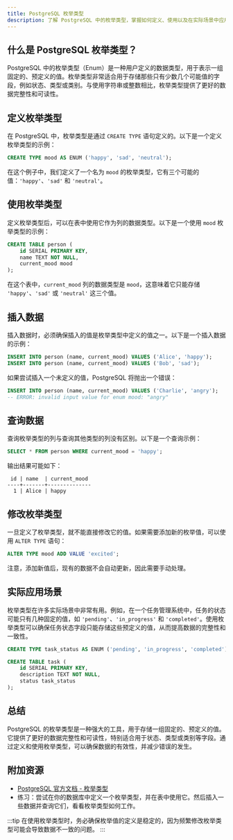 ```yaml
---
title: PostgreSQL 枚举类型
description: 了解 PostgreSQL 中的枚举类型，掌握如何定义、使用以及在实际场景中应用枚举类型。
---
```


## 什么是 PostgreSQL 枚举类型？

PostgreSQL 中的枚举类型（Enum）是一种用户定义的数据类型，用于表示一组固定的、预定义的值。枚举类型非常适合用于存储那些只有少数几个可能值的字段，例如状态、类型或类别。与使用字符串或整数相比，枚举类型提供了更好的数据完整性和可读性。

## 定义枚举类型

在 PostgreSQL 中，枚举类型是通过 `CREATE TYPE` 语句定义的。以下是一个定义枚举类型的示例：

```sql
CREATE TYPE mood AS ENUM ('happy', 'sad', 'neutral');
```

在这个例子中，我们定义了一个名为 `mood` 的枚举类型，它有三个可能的值：`'happy'`、`'sad'` 和 `'neutral'`。

## 使用枚举类型

定义枚举类型后，可以在表中使用它作为列的数据类型。以下是一个使用 `mood` 枚举类型的示例：

```sql
CREATE TABLE person (
    id SERIAL PRIMARY KEY,
    name TEXT NOT NULL,
    current_mood mood
);
```

在这个表中，`current_mood` 列的数据类型是 `mood`，这意味着它只能存储 `'happy'`、`'sad'` 或 `'neutral'` 这三个值。

## 插入数据

插入数据时，必须确保插入的值是枚举类型中定义的值之一。以下是一个插入数据的示例：

```sql
INSERT INTO person (name, current_mood) VALUES ('Alice', 'happy');
INSERT INTO person (name, current_mood) VALUES ('Bob', 'sad');
```

如果尝试插入一个未定义的值，PostgreSQL 将抛出一个错误：

```sql
INSERT INTO person (name, current_mood) VALUES ('Charlie', 'angry');
-- ERROR: invalid input value for enum mood: "angry"
```

## 查询数据

查询枚举类型的列与查询其他类型的列没有区别。以下是一个查询示例：

```sql
SELECT * FROM person WHERE current_mood = 'happy';
```

输出结果可能如下：

```
 id | name  | current_mood
----+-------+--------------
  1 | Alice | happy
```

## 修改枚举类型

一旦定义了枚举类型，就不能直接修改它的值。如果需要添加新的枚举值，可以使用 `ALTER TYPE` 语句：

```sql
ALTER TYPE mood ADD VALUE 'excited';
```

注意，添加新值后，现有的数据不会自动更新，因此需要手动处理。

## 实际应用场景

枚举类型在许多实际场景中非常有用。例如，在一个任务管理系统中，任务的状态可能只有几种固定的值，如 `'pending'`、`'in_progress'` 和 `'completed'`。使用枚举类型可以确保任务状态字段只能存储这些预定义的值，从而提高数据的完整性和一致性。

```sql
CREATE TYPE task_status AS ENUM ('pending', 'in_progress', 'completed');

CREATE TABLE task (
    id SERIAL PRIMARY KEY,
    description TEXT NOT NULL,
    status task_status
);
```

## 总结

PostgreSQL 的枚举类型是一种强大的工具，用于存储一组固定的、预定义的值。它提供了更好的数据完整性和可读性，特别适合用于状态、类型或类别等字段。通过定义和使用枚举类型，可以确保数据的有效性，并减少错误的发生。

## 附加资源

- [PostgreSQL 官方文档 - 枚举类型](https://www.postgresql.org/docs/current/datatype-enum.html)
- 练习：尝试在你的数据库中定义一个枚举类型，并在表中使用它。然后插入一些数据并查询它们，看看枚举类型如何工作。

:::tip
在使用枚举类型时，务必确保枚举值的定义是稳定的，因为频繁修改枚举类型可能会导致数据不一致的问题。
:::